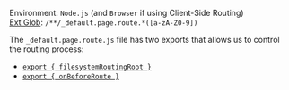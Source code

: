 Environment: `Node.js` (and `Browser` if using Client-Side Routing)<br/>
[Ext Glob](https://github.com/micromatch/micromatch#extglobs): `/**/_default.page.route.*([a-zA-Z0-9])`

The `_default.page.route.js` file has two exports that allows us to control the routing process:
 - [`export { filesystemRoutingRoot }`](filesystemRoutingRoot)
 - [`export { onBeforeRoute }`](onBeforeRoute)
